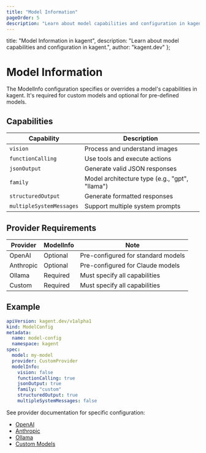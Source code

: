 ```yaml
---
title: "Model Information"
pageOrder: 5
description: "Learn about model capabilities and configuration in kagent."
---
```


  title: "Model Information in kagent",
  description: "Learn about model capabilities and configuration in kagent.",
  author: "kagent.dev"
};

# Model Information

The ModelInfo configuration specifies or overrides a model's capabilities in kagent. It's required for custom models and optional for pre-defined models.

## Capabilities

<table style={{width: '100%'}}>
  <thead>
    <tr>
      <th style={{borderBottom: '2px solid #e5e7eb', textAlign: 'left'}}>Capability</th>
      <th style={{borderBottom: '2px solid #e5e7eb', textAlign: 'left'}}>Description</th>
    </tr>
  </thead>
  <tbody>
    <tr>
      <td style={{borderBottom: '1px solid #e5e7eb'}}><code>vision</code></td>
      <td style={{borderBottom: '1px solid #e5e7eb'}}>Process and understand images</td>
    </tr>
    <tr>
      <td style={{borderBottom: '1px solid #e5e7eb'}}><code>functionCalling</code></td>
      <td style={{borderBottom: '1px solid #e5e7eb'}}>Use tools and execute actions</td>
    </tr>
    <tr>
      <td style={{borderBottom: '1px solid #e5e7eb'}}><code>jsonOutput</code></td>
      <td style={{borderBottom: '1px solid #e5e7eb'}}>Generate valid JSON responses</td>
    </tr>
    <tr>
      <td style={{borderBottom: '1px solid #e5e7eb'}}><code>family</code></td>
      <td style={{borderBottom: '1px solid #e5e7eb'}}>Model architecture type (e.g., "gpt", "llama")</td>
    </tr>
    <tr>
      <td style={{borderBottom: '1px solid #e5e7eb'}}><code>structuredOutput</code></td>
      <td style={{borderBottom: '1px solid #e5e7eb'}}>Generate formatted responses</td>
    </tr>
    <tr>
      <td style={{borderBottom: '1px solid #e5e7eb'}}><code>multipleSystemMessages</code></td>
      <td style={{borderBottom: '1px solid #e5e7eb'}}>Support multiple system prompts</td>
    </tr>
  </tbody>
</table>

## Provider Requirements

<table style={{width: '100%'}}>
  <thead>
    <tr>
      <th style={{borderBottom: '2px solid #e5e7eb', textAlign: 'left'}}>Provider</th>
      <th style={{borderBottom: '2px solid #e5e7eb', textAlign: 'left'}}>ModelInfo</th>
      <th style={{borderBottom: '2px solid #e5e7eb', textAlign: 'left'}}>Note</th>
    </tr>
  </thead>
  <tbody>
    <tr>
      <td style={{borderBottom: '1px solid #e5e7eb'}}>OpenAI</td>
      <td style={{borderBottom: '1px solid #e5e7eb'}}>Optional</td>
      <td style={{borderBottom: '1px solid #e5e7eb'}}>Pre-configured for standard models</td>
    </tr>
    <tr>
      <td style={{borderBottom: '1px solid #e5e7eb'}}>Anthropic</td>
      <td style={{borderBottom: '1px solid #e5e7eb'}}>Optional</td>
      <td style={{borderBottom: '1px solid #e5e7eb'}}>Pre-configured for Claude models</td>
    </tr>
    <tr>
      <td style={{borderBottom: '1px solid #e5e7eb'}}>Ollama</td>
      <td style={{borderBottom: '1px solid #e5e7eb'}}>Required</td>
      <td style={{borderBottom: '1px solid #e5e7eb'}}>Must specify all capabilities</td>
    </tr>
    <tr>
      <td style={{borderBottom: '1px solid #e5e7eb'}}>Custom</td>
      <td style={{borderBottom: '1px solid #e5e7eb'}}>Required</td>
      <td style={{borderBottom: '1px solid #e5e7eb'}}>Must specify all capabilities</td>
    </tr>
  </tbody>
</table>

## Example

```yaml
apiVersion: kagent.dev/v1alpha1
kind: ModelConfig
metadata:
  name: model-config
  namespace: kagent
spec:
  model: my-model
  provider: CustomProvider
  modelInfo:
    vision: false
    functionCalling: true
    jsonOutput: true
    family: "custom"
    structuredOutput: true
    multipleSystemMessages: false
```

See provider documentation for specific configuration:
- [OpenAI](/docs/supported-providers/openai)
- [Anthropic](/docs/supported-providers/anthropic)
- [Ollama](/docs/supported-providers/ollama)
- [Custom Models](/docs/supported-providers/custom-models) 